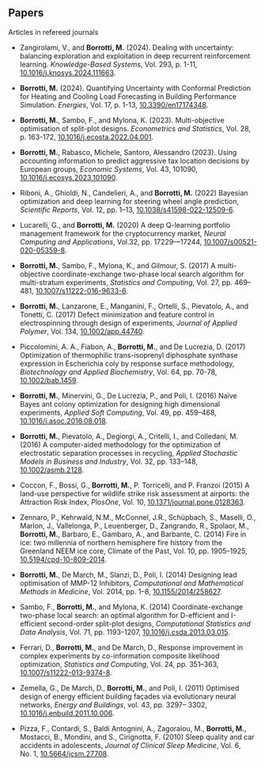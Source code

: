 ## Papers {.central}

[Articles in refereed journals]{.blue}

-   Zangirolami, V., and **Borrotti, M.** (2024). Dealing with uncertainty: balancing exploration and exploitation in deep recurrent reinforcement learning. *Knowledge-Based Systems*, Vol. 293, p. 1-11, [10.1016/j.knosys.2024.111663](https://dx.doi.org/10.1016/j.knosys.2024.111663).

-   **Borrotti, M.** (2024). Quantifying Uncertainty with Conformal Prediction for Heating and Cooling Load Forecasting in Building Performance Simulation. *Energies*, Vol. 17, p. 1-13, [10.3390/en17174348](https://dx.doi.org/10.3390/en17174348).

-   **Borrotti, M.**, Sambo, F., and Mylona, K. (2023). Multi-objective optimisation of split-plot designs. *Econometrics and Statistics*, Vol. 28, p. 163-172, [10.1016/j.ecosta.2022.04.001](https://dx.doi.org/10.1016/j.ecosta.2022.04.001).

- **Borrotti, M.**, Rabasco, Michele, Santoro, Alessandro (2023). Using accounting information to predict aggressive tax location decisions by European groups, *Economic Systems*, Vol. 43, 101090, [10.1016/j.ecosys.2023.101090](https://dx.doi.org/10.1016/j.ecosys.2023.101090).

- Riboni, A., Ghioldi, N., Candelieri, A., and **Borrotti, M.** (2022) Bayesian optimization and deep learning for steering wheel angle prediction, *Scientific Reports*, Vol. 12, pp. 1–13, [10.1038/s41598-022-12509-6](https://dx.doi.org/10.1038/s41598-022-12509-6).

- Lucarelli, G., and **Borrotti, M.** (2020) A deep Q-learning portfolio management framework for the cryptocurrency market, *Neural Computing and Applications*, Vol.32, pp. 17229—17244, [10.1007/s00521-020-05359-8](https://dx.doi.org/10.1007/s00521-020-05359-8).

- **Borrotti, M.**, Sambo, F., Mylona, K., and Gilmour, S. (2017) A multi-objective coordinate-exchange two-phase local search algorithm for multi-stratum experiments, *Statistics and Computing*, Vol. 27, pp. 469–481, [10.1007/s11222-016-9633-6](https://dx.doi.org/10.1007/s11222-016-9633-6).

- **Borrotti, M.**, Lanzarone, E., Manganini, F., Ortelli, S., Pievatolo, A., and Tonetti, C. (2017) Defect minimization and feature control in electrospinning through design of experiments, *Journal of Applied Polymer*, Vol. 134, [10.1002/app.44740](https://dx.doi.org/10.1002/app.44740).

- Piccolomini, A. A., Fiabon, A., **Borrotti, M.**, and De Lucrezia, D. (2017) Optimization of thermophilic trans-isoprenyl diphosphate synthase expression in Escherichia coly by response surface methodology, *Biotechnology and Applied Biochemistry*, Vol. 64, pp. 70-78, [10.1002/bab.1459](https://dx.doi.org/10.1002/bab.1459).

- **Borrotti, M.**, Minervini, G., De Lucrezia, P., and Poli, I. (2016) Naïve Bayes ant colony optimization for designing high dimensional experiments, *Applied Soft Computing*, Vol. 49, pp. 459–468, [10.1016/j.asoc.2016.08.018](https://dx.doi.org/10.1016/j.asoc.2016.08.018).

- **Borrotti, M.**, Pievatolo, A., Degiorgi, A., Critelli, I., and Colledani, M. (2016) A computer-aided methodology for the optimization of electrostatic separation processes in recycling, *Applied Stochastic Models in Business and Industry*, Vol. 32, pp. 133–148, [10.1002/asmb.2128](https://dx.doi.org/10.1002/asmb.2128).

- Coccon, F., Bossi, G., **Borrotti, M.**, P. Torricelli, and P. Franzoi (2015) A land-use perspective for wildlife strike risk assessment at airports: the Attraction Risk Index, *PlosOne*, Vol. 10, [10.1371/journal.pone.0128363](https://dx.doi.org/10.1371/journal.pone.0128363).

- Zennaro, P., Kehrwald, N.M., McConnel, J.R., Schüpbach, S., Maselli, O., Marlon, J., Vallelonga, P., Leuenberger, D., Zangrando, R., Spolaor, M., **Borrotti, M.**, Barbaro, E., Gambaro, A., and Barbante, C. (2014) Fire in ice: two millennia of northern hemisphere fire history from the Greenland NEEM ice core, Climate of the Past, Vol. 10, pp. 1905–1925, [10.5194/cpd-10-809-2014](https://dx.doi.org/10.5194/cpd-10-809-2014).

- **Borrotti, M.**, De March, M., Slanzi, D., Poli, I. (2014) Designing lead optimisation of MMP-12 Inhibitors, *Computational and Mathematical Methods in Medicine*, Vol. 2014, pp. 1–8, [10.1155/2014/258627](https://dx.doi.org/10.1155/2014/258627).

- Sambo, F., **Borrotti, M.**, and Mylona, K. (2014) Coordinate-exchange two-phase local search: an optimal algorithm for D-efficient and I-efficient second-order split-plot designs, *Computational Statistics and Data Analysis*, Vol. 71, pp. 1193–1207, [10.1016/j.csda.2013.03.015](https://dx.doi.org/10.1016/j.csda.2013.03.015).

- Ferrari, D., **Borrotti, M.**, and De March, D., Response improvement in complex experiments by co-information composite likelihood optimization, *Statistics and Computing*, Vol. 24, pp. 351–363, [10.1007/s11222-013-9374-8](https://dx.doi.org/10.1007/s11222-013-9374-8).

- Zemella, G., De March, D., **Borrotti, M.**, and Poli, I. (2011) Optimised design of energy efficient building façades via evolutionary neural networks, *Energy and Buildings*, vol. 43, pp. 3297– 3302, [10.1016/j.enbuild.2011.10.006](https://dx.doi.org/10.1016/j.enbuild.2011.10.006).

- Pizza, F., Contardi, S., Baldi Antognini, A., Zagoraiou, M., **Borrotti, M.**, Mostacci, B., Mondini, and S., Cirignotta, F. (2010) Sleep quality and car accidents in adolescents, *Journal of Clinical Sleep Medicine*, Vol. 6, No. 1, [10.5664/jcsm.27708](https://dx.doi.org/10.5664/jcsm.27708).
